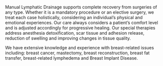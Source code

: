 <!-- 
Page content for pre/post surgery
 -->

Manual Lymphatic Drainage supports complete recovery from surgeries of any type. Whether it is a mandatory procedure or an elective surgery, we treat each case holistically, considering an individual’s physical and emotional experiences. Our care always considers a patient’s comfort level and is adjusted accordingly for progressive healing. Our special therapies address anesthesia detoxification, scar tissue and adhesion release, reduction of swelling and improving changes in tissue quality.

We have extensive knowledge and experience with breast-related issues including: breast cancer, mastectomy, breast reconstruction, breast fat transfer, breast-related lymphedema and Breast Implant Disease.
